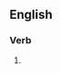 ==English==

===Verb===
{{head|en|present participle}}

# {{present participle of|aurify|lang=en|nocat=1}}